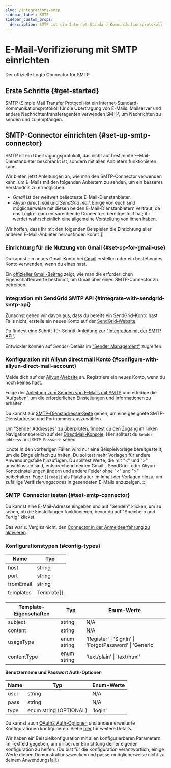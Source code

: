 ```yaml
---
slug: /integrations/smtp
sidebar_label: SMTP
sidebar_custom_props:
  description: SMTP ist ein Internet-Standard-Kommunikationsprotokoll für die Übertragung von E-Mails.
---
```



# E-Mail-Verifizierung mit SMTP einrichten

Der offizielle Logto Connector für SMTP.

<GuideTip />

## Erste Schritte \{#get-started}

SMTP (Simple Mail Transfer Protocol) ist ein Internet-Standard-Kommunikationsprotokoll für die Übertragung von E-Mails. Mailserver und andere Nachrichtentransferagenten verwenden SMTP, um Nachrichten zu senden und zu empfangen.

## SMTP-Connector einrichten \{#set-up-smtp-connector}

SMTP ist ein Übertragungsprotokoll, das nicht auf bestimmte E-Mail-Dienstanbieter beschränkt ist, sondern mit allen Anbietern funktionieren kann.

Wir bieten jetzt Anleitungen an, wie man den SMTP-Connector verwenden kann, um E-Mails mit den folgenden Anbietern zu senden, um ein besseres Verständnis zu ermöglichen:

- _Gmail_ ist der weltweit beliebteste E-Mail-Dienstanbieter.
- _Aliyun direct mail_ und _SendGrid mail_. Einige von euch sind möglicherweise mit diesen beiden E-Mail-Dienstanbietern vertraut, da das Logto-Team entsprechende Connectors bereitgestellt hat; ihr werdet wahrscheinlich eine allgemeine Vorstellung von ihnen haben.

Wir hoffen, dass ihr mit den folgenden Beispielen die Einrichtung aller anderen E-Mail-Anbieter herausfinden könnt :rocket:

### Einrichtung für die Nutzung von Gmail \{#set-up-for-gmail-use}

Du kannst ein neues Gmail-Konto bei [Gmail](https://mail.google.com/) erstellen oder ein bestehendes Konto verwenden, wenn du eines hast.

Ein [offizieller Gmail-Beitrag](https://support.google.com/a/answer/176600) zeigt, wie man die erforderlichen Eigenschaftenwerte bestimmt, um Gmail über einen SMTP-Connector zu betreiben.

### Integration mit SendGrid SMTP API \{#integrate-with-sendgrid-smtp-api}

Zunächst gehen wir davon aus, dass du bereits ein SendGrid-Konto hast. Falls nicht, erstelle ein neues Konto auf der [SendGrid-Website](https://app.sendgrid.com/).

Du findest eine Schritt-für-Schritt-Anleitung zur ["Integration mit der SMTP API"](https://docs.sendgrid.com/for-developers/sending-email/integrating-with-the-smtp-api).

Entwickler können auf _Sender_-Details im ["Sender Management"](https://mc.sendgrid.com/senders) zugreifen.

### Konfiguration mit Aliyun direct mail Konto \{#configure-with-aliyun-direct-mail-account}

Melde dich auf der [Aliyun-Website](https://cn.aliyun.com/) an. Registriere ein neues Konto, wenn du noch keines hast.

Folge der [Anleitung zum Senden von E-Mails mit SMTP](https://www.alibabacloud.com/help/en/directmail/latest/send-emails-using-smtp) und erledige die 'Aufgaben', um die erforderlichen Einstellungen und Informationen zu erhalten.

Du kannst zur [SMTP-Dienstadresse-Seite](https://www.alibabacloud.com/help/en/directmail/latest/smtp-service-address) gehen, um eine geeignete SMTP-Dienstadresse und Portnummer auszuwählen.

Um "Sender Addresses" zu überprüfen, findest du den Zugang im linken Navigationsbereich auf der [DirectMail-Konsole](https://dm.console.aliyun.com/). Hier solltest du `Sender address` und `SMTP Password` sehen.

:::note
In den vorherigen Fällen wird nur eine Beispielvorlage bereitgestellt, um die Dinge einfach zu halten. Du solltest mehr Vorlagen für andere Anwendungsfälle hinzufügen.
Du solltest Werte, die mit "\<" und ">" umschlossen sind, entsprechend deinen Gmail-, SendGrid- oder Aliyun-Kontoeinstellungen ändern und andere Felder ohne "\<" und ">" beibehalten.
Füge `{{code}}` als Platzhalter im Inhalt der Vorlagen hinzu, um zufällige Verifizierungscodes in gesendeten E-Mails anzuzeigen.
:::

### SMTP-Connector testen \{#test-smtp-connector}

Du kannst eine E-Mail-Adresse eingeben und auf "Senden" klicken, um zu sehen, ob die Einstellungen funktionieren, bevor du auf "Speichern und Fertig" klickst.

Das war's. Vergiss nicht, den [Connector in der Anmeldeerfahrung zu aktivieren](/connectors/email-connectors/#enable-email-sign-up-or-sign-in).

### Konfigurationstypen \{#config-types}

| Name      | Typ        |
| --------- | ---------- |
| host      | string     |
| port      | string     |
| fromEmail | string     |
| templates | Template[] |

| Template-Eigenschaften | Typ         | Enum-Werte                                              |
| ---------------------- | ----------- | ------------------------------------------------------- |
| subject                | string      | N/A                                                     |
| content                | string      | N/A                                                     |
| usageType              | enum string | 'Register' \| 'SignIn' \| 'ForgotPassword' \| 'Generic' |
| contentType            | enum string | 'text/plain' \| 'text/html'                             |

**Benutzername und Passwort Auth-Optionen**

| Name | Typ                    | Enum-Werte |
| ---- | ---------------------- | ---------- |
| user | string                 | N/A        |
| pass | string                 | N/A        |
| type | enum string (OPTIONAL) | 'login'    |

Du kannst auch [OAuth2 Auth-Optionen](https://nodemailer.com/smtp/oauth2/) und andere erweiterte Konfigurationen konfigurieren. Siehe [hier](https://nodemailer.com/smtp/) für weitere Details.

Wir haben ein Beispielkonfiguration mit allen konfigurierbaren Parametern im Textfeld gegeben, um dir bei der Einrichtung deiner eigenen Konfiguration zu helfen. (Du bist für die Konfiguration verantwortlich, einige Werte dienen Demonstrationszwecken und passen möglicherweise nicht zu deinem Anwendungsfall.)
